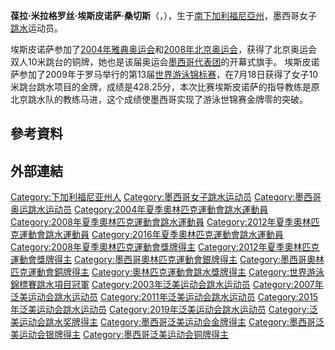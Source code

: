 {{noteTA|G1=Aquatics}}
{{Infobox sportsperson
|姓名= 葆拉·埃斯皮诺萨<br />Paola Espinosa
|圖片= 
|國籍= {{MEX}}
|出生日期= {{birth_date_and_age|1986|7|31|df=yes}}
|出生地點= {{MEX}}[[南下加利福尼亞州|南下加利福尼亞州]][[拉巴斯_(南下加利福尼亞州)|拉巴斯]]
|居住地= 
|逝世日期=
|逝世地點=
|身高= 
|體重= 
|运动= [[跳水|跳水]]
|項目= 10米跳台
|級別=
|教練= 馬進
|退役=
|medaltemplates=
{{MedalCountry|{{MEX}}}}
{{MedalSport|女子跳水}}
{{MedalCompetition|[[奧林匹克運動會|奧林匹克運動會]]}}
{{MedalSilver|[[2012年夏季奧林匹克運動會|2012年 倫敦]]|[[2012年夏季奧林匹克運動會跳水女子雙人10米高臺比賽|雙人10米跳台]]}}
{{MedalBronze|[[2008年夏季奧林匹克運動會|2008年 北京]]|[[2008年夏季奧林匹克運動會跳水比賽－女子雙人10米高臺|雙人10米跳台]]}}
{{MedalCompetition|[[世界游泳錦標賽|世界游泳錦標賽]]}}
{{MedalGold|[[2009年世界游泳錦標賽|2009年 羅馬]]|[[2009年世界游泳錦標賽跳水比賽|10米跳台]]}}
{{MedalBronze|[[2003年世界游泳錦標賽|2003年 巴塞羅那]]|雙人3米跳板}}
{{MedalBronze|[[2011年世界游泳錦標賽|2011年 上海]]|[[2011年世界游泳錦標賽跳水比賽|10米跳台]]}}
{{MedalBronze|[[2019年世界游泳錦標賽|2019年 光州]]|[[2019年世界游泳錦標賽跳水比賽|雙人3米跳板]]}}
}}
{{世大運獎牌記錄
|項目=跳水
|a1=2005
|b1=3
|c1=3公尺跳板
|a2=2005
|b2=2
|c2=雙人3公尺跳板
|a3=2005
|b3=3
|c3=雙人10公尺跳臺
|a4=2007
|b4=3
|c4=3公尺跳板
|a5=2007
|b5=2
|c5=10公尺跳臺
|a6=2007
|b6=1
|c6=雙人3公尺跳板
|a7=2007
|b7=1
|c7=雙人10公尺跳臺
|a8=2009
|b8=3
|c8=3公尺跳板
|a9=2009
|b9=1
|c9=10公尺跳臺
|a10=2009
|b10=1
|c10=雙人3公尺跳板
|a11=2009
|b11=2
|c11=雙人10公尺跳臺
|a12=2011
|b12=3
|c12=3公尺跳板
|a13=2011
|b13=1
|c13=10公尺跳臺
|a14=2011
|b14=2
|c14=雙人10公尺跳臺
|a15=2013
|b15=3
|c15=雙人10公尺跳臺
}}
'''葆拉·米拉格罗丝·埃斯皮诺萨·桑切斯'''（{{lang-es|'''Paola Milagros Espinosa Sánchez'''}}，{{bd|1986年|7月31日||}}），生于[[南下加利福尼亞州|南下加利福尼亞州]]，墨西哥女子[[跳水|跳水]]运动员。

埃斯皮诺萨参加了[[2004年雅典奥运会|2004年雅典奥运会]]和[[2008年北京奥运会|2008年北京奥运会]]，获得了北京奥运会双人10米跳台的铜牌，她也是该届奥运会[[2008年夏季奥林匹克运动会墨西哥代表团|墨西哥代表团]]的开幕式旗手。
埃斯皮诺萨参加了2009年于罗马举行的第13届[[世界游泳锦标赛|世界游泳锦标赛]]，在7月18日获得了女子10米跳台跳水项目的金牌，成绩是428.25分，本次比赛埃斯皮诺萨的指导教练是原北京跳水队的教练马进，这个成绩使墨西哥实现了游泳世锦赛金牌零的突破。

== 參考資料 ==
{{Reflist}}

== 外部連結 ==

{{世界游泳錦標賽跳水項目－女子10米高臺冠軍}}
{{泛美运动会跳水比赛女子3米跳板冠军}}
{{泛美运动会跳水比赛女子双人3米跳板冠军}}
{{泛美运动会跳水比赛女子10米跳台冠军}}
{{泛美运动会跳水比赛女子双人10米跳台冠军}}

{{Authority control}}
{{DEFAULTSORT:Espinosa, Paola}}
[[Category:下加利福尼亚州人|Category:下加利福尼亚州人]]
[[Category:墨西哥女子跳水运动员|Category:墨西哥女子跳水运动员]]
[[Category:墨西哥奥运跳水运动员|Category:墨西哥奥运跳水运动员]]
[[Category:2004年夏季奧林匹克運動會跳水運動員|Category:2004年夏季奧林匹克運動會跳水運動員]]
[[Category:2008年夏季奧林匹克運動會跳水運動員|Category:2008年夏季奧林匹克運動會跳水運動員]]
[[Category:2012年夏季奧林匹克運動會跳水運動員|Category:2012年夏季奧林匹克運動會跳水運動員]]
[[Category:2016年夏季奧林匹克運動會跳水運動員|Category:2016年夏季奧林匹克運動會跳水運動員]]
[[Category:2008年夏季奧林匹克運動會獎牌得主|Category:2008年夏季奧林匹克運動會獎牌得主]]
[[Category:2012年夏季奧林匹克運動會獎牌得主|Category:2012年夏季奧林匹克運動會獎牌得主]]
[[Category:墨西哥奧林匹克運動會銀牌得主|Category:墨西哥奧林匹克運動會銀牌得主]]
[[Category:墨西哥奧林匹克運動會銅牌得主|Category:墨西哥奧林匹克運動會銅牌得主]]
[[Category:奧林匹克運動會跳水獎牌得主|Category:奧林匹克運動會跳水獎牌得主]]
[[Category:世界游泳錦標賽跳水項目冠軍|Category:世界游泳錦標賽跳水項目冠軍]]
[[Category:2003年泛美运动会跳水运动员|Category:2003年泛美运动会跳水运动员]]
[[Category:2007年泛美运动会跳水运动员|Category:2007年泛美运动会跳水运动员]]
[[Category:2011年泛美运动会跳水运动员|Category:2011年泛美运动会跳水运动员]]
[[Category:2015年泛美运动会跳水运动员|Category:2015年泛美运动会跳水运动员]]
[[Category:2019年泛美运动会跳水运动员|Category:2019年泛美运动会跳水运动员]]
[[Category:泛美运动会跳水奖牌得主|Category:泛美运动会跳水奖牌得主]]
[[Category:墨西哥泛美运动会金牌得主|Category:墨西哥泛美运动会金牌得主]]
[[Category:墨西哥泛美运动会银牌得主|Category:墨西哥泛美运动会银牌得主]]
[[Category:墨西哥泛美运动会铜牌得主|Category:墨西哥泛美运动会铜牌得主]]
